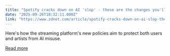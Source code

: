 ```yaml
---
title: "Spotify cracks down on AI 'slop' - these are the changes you'll see"
date: "2025-09-26T18:32:11.000Z"
link: "https://www.zdnet.com/article/spotify-cracks-down-on-ai-slop-these-are-the-changes-youll-see/"
---
```


Here's how the streaming platform's new policies aim to protect both users and artists from AI misuse.

[Read more](https://www.zdnet.com/article/spotify-cracks-down-on-ai-slop-these-are-the-changes-youll-see/)
